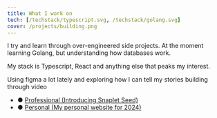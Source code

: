 ```yaml
---
title: What I work on
tech: [/techstack/typescript.svg, /techstack/golang.svg]
cover: /projects/building.png
---
```


I try and learn through over-engineered side projects. At the moment learning Golang, but understanding how databases work.

My stack is Typescript, React and anything else that peaks my interest.

Using figma a lot lately and exploring how I can tell my stories building through video

- ● [Professional (Introducing Snaplet Seed)](https://www.youtube.com/watch?v=TiJyya6t_Rg&t=6s)
- ● [Personal (My personal website for 2024)](https://youtu.be/UoSqz3YN76s)
